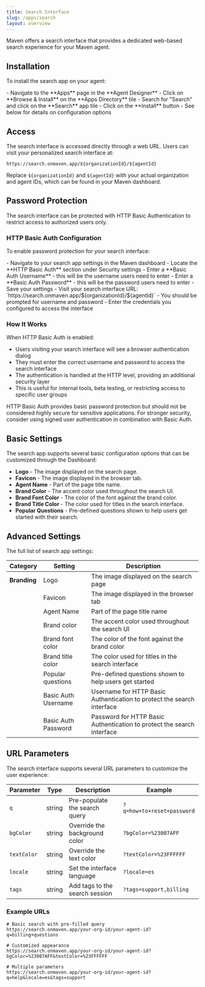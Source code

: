 ```yaml
---
title: Search Interface
slug: /apps/search
layout: overview
---
```


Maven offers a search interface that provides a dedicated web-based search experience for your Maven agent.

## Installation

To install the search app on your agent:

<Steps>
  <Step title="Locate the search app">
    - Navigate to the **Apps** page in the **Agent Designer**
    - Click on **Browse & Install** on the **Apps Directory** tile
    - Search for "Search" and click on the **Search** app tile
  </Step>
  <Step title="Install the app">
    - Click on the **Install** button
    - See below for details on configuration options
  </Step>
</Steps>

## Access

The search interface is accessed directly through a web URL. Users can visit your personalized search interface at:

```
https://search.onmaven.app/${organizationId}/${agentId}
```

Replace `${organizationId}` and `${agentId}` with your actual organization and agent IDs, which can be found in your Maven dashboard.

## Password Protection

The search interface can be protected with HTTP Basic Authentication to restrict access to authorized users only.

### HTTP Basic Auth Configuration

To enable password protection for your search interface:

<Steps>
  <Step title="Configure Basic Auth in Maven Dashboard">
    - Navigate to your search app settings in the Maven dashboard
    - Locate the **HTTP Basic Auth** section under Security settings
    - Enter a **Basic Auth Username** - this will be the username users need to enter
    - Enter a **Basic Auth Password** - this will be the password users need to enter
    - Save your settings
  </Step>
  <Step title="Test Access">
    - Visit your search interface URL: `https://search.onmaven.app/${organizationId}/${agentId}`
    - You should be prompted for username and password
    - Enter the credentials you configured to access the interface
  </Step>
</Steps>

### How It Works

When HTTP Basic Auth is enabled:
- Users visiting your search interface will see a browser authentication dialog
- They must enter the correct username and password to access the search interface
- The authentication is handled at the HTTP level, providing an additional security layer
- This is useful for internal tools, beta testing, or restricting access to specific user groups

<Note>
HTTP Basic Auth provides basic password protection but should not be considered highly secure for sensitive applications. For stronger security, consider using signed user authentication in combination with Basic Auth.
</Note>

## Basic Settings

The search app supports several basic configuration options that can be customized through the Dashboard:

- **Logo** - The image displayed on the search page.
- **Favicon** - The image displayed in the browser tab.
- **Agent Name** - Part of the page title name.
- **Brand Color** - The accent color used throughout the search UI.
- **Brand Font Color** - The color of the font against the brand color.
- **Brand Title Color** - The color used for titles in the search interface.
- **Popular Questions** - Pre-defined questions shown to help users get started with their search.

## Advanced Settings

The full list of search app settings:

| Category | Setting | Description |
|----------|---------|-------------|
| **Branding** | Logo | The image displayed on the search page |
| | Favicon | The image displayed in the browser tab |
| | Agent Name | Part of the page title name |
| | Brand color | The accent color used throughout the search UI |
| | Brand font color | The color of the font against the brand color |
| | Brand title color | The color used for titles in the search interface |
| | Popular questions | Pre-defined questions shown to help users get started |
| | Basic Auth Username | Username for HTTP Basic Authentication to protect the search interface |
| | Basic Auth Password | Password for HTTP Basic Authentication to protect the search interface |

## URL Parameters

The search interface supports several URL parameters to customize the user experience:

| Parameter | Type | Description | Example |
|-----------|------|-------------|---------|
| `q` | string | Pre-populate the search query | `?q=how+to+reset+password` |
| `bgColor` | string | Override the background color | `?bgColor=%23007AFF` |
| `textColor` | string | Override the text color | `?textColor=%23FFFFFF` |
| `locale` | string | Set the interface language | `?locale=es` |
| `tags` | string | Add tags to the search session | `?tags=support,billing` |

### Example URLs

```
# Basic search with pre-filled query
https://search.onmaven.app/your-org-id/your-agent-id?q=billing+questions

# Customized appearance
https://search.onmaven.app/your-org-id/your-agent-id?bgColor=%23007AFF&textColor=%23FFFFFF

# Multiple parameters
https://search.onmaven.app/your-org-id/your-agent-id?q=help&locale=es&tags=support
```

